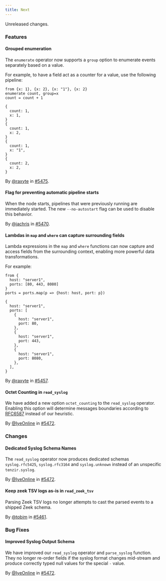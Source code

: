 ```yaml
---
title: Next
---
```


Unreleased changes.

### Features

#### Grouped enumeration

The `enumerate` operator now supports a `group` option to enumerate events
separately based on a value.

For example, to have a field act as a counter for a value, use the following
pipeline:

```tql
from {x: 1}, {x: 2}, {x: "1"}, {x: 2}
enumerate count, group=x
count = count + 1
```

```tql
{
  count: 1,
  x: 1,
}
{
  count: 1,
  x: 2,
}
{
  count: 1,
  x: "1",
}
{
  count: 2,
  x: 2,
}
```

By [@raxyte](https://github.com/raxyte) in [#5475](https://github.com/tenzir/tenzir/pull/5475).

#### Flag for preventing automatic pipeline starts

When the node starts, pipelines that were previously running are immediately
started. The new `--no-autostart` flag can be used to disable this behavior.

By [@jachris](https://github.com/jachris) in [#5470](https://github.com/tenzir/tenzir/pull/5470).

#### Lambdas in `map` and `where` can capture surrounding fields

Lambda expressions in the `map` and `where` functions can now capture and access fields from
the surrounding context, enabling more powerful data transformations.

For example:

```tql
from {
  host: "server1",
  ports: [80, 443, 8080]
}
ports = ports.map(p => {host: host, port: p})
```

```tql
{
  host: "server1",
  ports: [
    {
      host: "server1",
      port: 80,
    },
    {
      host: "server1",
      port: 443,
    },
    {
      host: "server1",
      port: 8080,
    },
  ],
}
```

By [@raxyte](https://github.com/raxyte) in [#5457](https://github.com/tenzir/tenzir/pull/5457).

#### Octet Counting in `read_syslog`

We have added a new option `octet_counting` to the `read_syslog` operator.
Enabling this option will determine messages boundaries according to [RFC6587](https://datatracker.ietf.org/doc/html/rfc6587#section-3.4.1)
instead of our heuristic.

By [@IyeOnline](https://github.com/IyeOnline) in [#5472](https://github.com/tenzir/tenzir/pull/5472).

### Changes

#### Dedicated Syslog Schema Names

The `read_syslog` operator now produces dedicated schemas `syslog.rfc5425`,
`syslog.rfc3164` and `syslog.unknown` instead of an unspecific `tenzir.syslog`.

By [@IyeOnline](https://github.com/IyeOnline) in [#5472](https://github.com/tenzir/tenzir/pull/5472).

#### Keep zeek TSV logs as-is in `read_zeek_tsv`

Parsing Zeek TSV logs no longer attempts to cast the parsed events to a shipped Zeek schema.

By [@tobim](https://github.com/tobim) in [#5461](https://github.com/tenzir/tenzir/pull/5461).

### Bug Fixes

#### Improved Syslog Output Schema

We have improved our `read_syslog` operator and `parse_syslog`
function. They no longer re-order fields if the syslog format
changes mid-stream and produce correctly typed null values for
the special `-` value.

By [@IyeOnline](https://github.com/IyeOnline) in [#5472](https://github.com/tenzir/tenzir/pull/5472).
